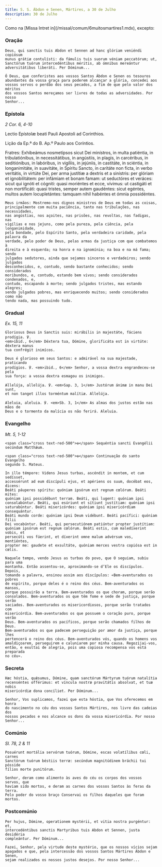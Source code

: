 ```yaml
---
title: S. S. Ábdon e Senen, Mártires, a 30 de Julho
description: 30 de Julho
---
```


<aside>
  Como na [Missa Intret in](/missal/comum/6muitosmartires1.mdx), excepto:
</aside>

### Oração

<div class="side-by-side not-content">

    Deus, qui sanctis tuis Abdon et Sennen ad hanc glóriam veniéndi copiósum
    munus grátiæ contulísti: da fámulis tuis suorum véniam peccatórum; ut,
    Sanctórum tuórum intercedéntibus méritis, ab ómnibus mereántur
    adversitátibus liberáti. Per Dóminum...

    Ó Deus, que conferistes aos vossos Santos Ábdon e Senen os tesouros
    abundantes da vossa graça para poderem alcançar a glória, concedei aos
    vossos servos o perdão dos seus pecados, a fim de que pelo valor dos méritos
    dos vossos Santos mereçamos ser livres de todas as adversidades. Por nosso
    Senhor...

</div>

### Epístola

<em>2 Cor. 6, 4-10</em>

<div class="side-by-side not-content">

Lectio Epístolæ beati Pauli Apostoli ad Corinthios.

Lição da Ep.ª do B. Ap.º Paulo aos Coríntios.

  <span>
    Fratres: Exhibeámus nosmetípsos sicut Dei minístros, in multa patiéntia, in
    tribulatiónibus, in necessitátibus, in angústiis, in plagis, in carcéribus,
    in seditiónibus, in labóribus, in vigíliis, in jejúniis, in castitáte, in
    sciéntia, in longanimitáte, in suavitáte, in Spíritu Sancto, in caritáte non
    ficta, in verbo veritátis, in virtúte Dei, per arma justítiæ a dextris et a
    sinístris: per glóriam et ignobilitátem: per infámiam et bonam famam: ut
    seductóres et veráces: sicut qui ignóti et cógniti: quasi moriéntes et ecce,
    vívimus: ut castigáti et non mortificáti: quasi tristes, semper autem
    gaudéntes: sicut egéntes, multos autem locupletántes: tamquam nihil habéntes
    et ómnia possidéntes.

    Meus irmãos: Mostremo-nos dignos ministros de Deus em todas as coisas,
    principalmente com muita paciência, tanto nas tribulações, nas necessidades,
    nas angústias, nos açoites, nas prisões, nas revoltas, nas fadigas, nas
    vigílias e nos jejuns, como pela pureza, pela ciência, pela longanimidade,
    pela bondade, pelo Espírito Santo, pela verdadeira caridade, pela palavra da
    verdade, pelo poder de Deus, pelas armas da justiça com que combatemos à
    direita e à esquerda; na honra e na ignomínia; na boa e na má fama; sendo
    julgados sedutores, ainda que sejamos sinceros e verdadeiros; sendo julgados
    desconhecidos, e, contudo, sendo bastante conhecidos; sendo considerados
    moribundos, e, contudo, estando bem vivos; sendo considerados condenados, e,
    contudo, escapando à morte; sendo julgados tristes, mas estando alegres;
    sendo julgados pobres, mas enriquecendo muitos; sendo considerados como não
    tendo nada, mas possuindo tudo.

</div>

### Gradual

<em>Ex. 15, 11</em>

<div class="side-by-side not-content">

    Gloriosus Deus in Sanctis suis: mirábilis in majestáte, fáciens prodígia. ℣.
    <em>ibid., 6</em> Déxtera tua, Dómine, glorificáta est in virtúte: déxtera manus
    tua confrégit inimícos.

    Deus é glorioso em seus Santos: e admirável na sua majestade, praticando
    prodígios. ℣. <em>ibid., 6</em> Senhor, a vossa dextra engrandeceu-se pela
    sua força: a vossa dextra esmagou os inimigos.

    Allelúja, allelúja. ℣. <em>Sap. 3, 1</em> Justórum ánimæ in manu Dei sunt,
    et non tanget illos torméntum malítiæ. Allelúja.

    Aleluia, aleluia. ℣. <em>Sb. 3, 1</em> As almas dos justos estão nas mãos de
    Deus e o tormento da malícia os não ferirá. Aleluia.

</div>

### Evangelho

<em>Mt. 5, 1-12</em>

<div class="side-by-side not-content">

    <span class="cross text-red-500">✠</span> Sequéntia sancti Evangélii
    secúndum Matthǽum.

    <span class="cross text-red-500">✠</span> Continuação do santo Evangelho
    segundo S. Mateus.

    In illo témpore: Videns Jesus turbas, ascéndit in montem, et cum sedísset,
    accessérunt ad eum discípuli ejus, et apériens os suum, docébat eos, dicens:
    Beáti páuperes spíritu: quóniam ipsórum est regnum cœlórum. Beáti mites:
    quóniam ipsi possidébunt terram. Beáti, qui lugent: quóniam ipsi
    consolabúntur. Beáti, qui esúriunt et sítiunt justítiam: quóniam ipsi
    saturabúntur. Beáti misericórdes: quóniam ipsi misericórdiam consequántur.
    Beáti mundo corde: quóniam ipsi Deum vidébunt. Beáti pacífici: quóniam fílii
    Dei vocabúntur. Beáti, qui persecutiónem patiúntur propter justítiam:
    quóniam ipsórum est regnum cœlórum. Beáti estis, cum maledíxerint vobis, et
    persecúti vos fúerint, et díxerint omne malum advérsum vos, mentiéntes,
    propter me: gaudete et exsultáte, quóniam merces vestra copiósa est in
    cœlis.

    Naquele tempo, vendo Jesus as turbas do povo, que O seguiam, subiu para uma
    montanha. Então assentou-se, aproximando-se d’Ele os discípulos. Depois,
    tomando a palavra, ensinou assim aos discípulos: «Bem-aventurados os pobres
    de espírito, porque deles é o reino dos céus. Bem-aventurados os mansos,
    porque possuirão a terra. Bem-aventurados os que choram, porque serão
    consolados. Bem-aventurados os que têm fome e sede de justiça, porque serão
    saciados. Bem-aventurados os misericordiosos, porque serão tratados com
    misericórdia. Bem-aventurados os que possuem o coração puro, porque verão
    Deus. Bem-aventurados os pacíficos, porque serão chamados filhos de Deus.
    Bem-aventurados os que padecem perseguição por amor da justiça, porque lhes
    pertencerá o reino dos céus. Bem-aventurados vós, quando os homens vos
    amaldiçoarem, perseguirem e caluniarem por minha causa. Regozijai-vos,
    então, e exultai de alegria, pois uma copiosa recompensa vos está preparada
    no céu».

</div>

### Secreta

<div class="side-by-side not-content">

    Hæc hóstia, quǽsumus, Dómine, quam sanctórum Mártyrum tuórum natalítia
    recenséntes offérimus: et víncula nostræ pravitátis absolvat, et tuæ nobis
    misericórdiæ dona concíliet. Per Dóminum...

    Senhor, Vos suplicamos, fazei que esta hóstia, que Vos oferecemos em honra
    do nascimento no céu dos vossos Santos Mártires, nos livre das cadeias dos
    nossos pecados e nos alcance os dons da vossa misericórdia. Por nosso
    Senhor...

</div>

### Comúnio

<em>Sl. 78, 2 & 11</em>

<div class="side-by-side not-content">

    Posuérunt mortália servórum tuórum, Dómine, escas volatílibus cœli, carnes
    Sanctórum tuórum béstiis terræ: secúndum magnitúdinem bráchii tui pósside
    fílios morte punitórum.

    Senhor, deram como alimento às aves do céu os corpos dos vossos servos, que
    haviam sido mortos, e deram as carnes dos vossos Santos às feras da terra.
    Pelo poder do vosso braço Conservai os filhos daqueles que foram mortos.

</div>

### Postcomúnio

<div class="side-by-side not-content">

    Per hujus, Dómine, operationem mystérii, et vitia nostra purgéntur: et,
    intercedéntibus sanctis Martyribus tuis Abdon et Sennen, justa desidéria
    compleántur. Per Dóminum...

    Fazei, Senhor, pela virtude deste mystério, que os nossos vícios sejam
    apagados e que, pela intercessão dos vossos Santos Mártires Ábdon e Senen,
    sejam realizados os nossos justos desejos. Por nosso Senhor...

</div>
